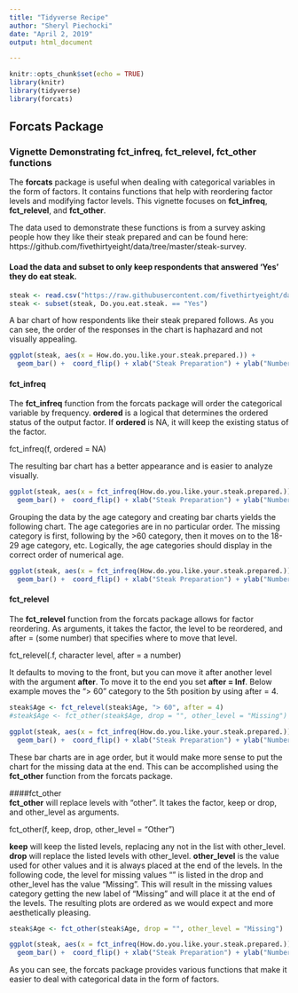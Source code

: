 ---
title: "Tidyverse Recipe"
author: "Sheryl Piechocki"
date: "April 2, 2019"
output: html_document

---

```{r setup, include=FALSE}
knitr::opts_chunk$set(echo = TRUE)
library(knitr)
library(tidyverse)
library(forcats)
```

## Forcats Package  
### Vignette Demonstrating fct_infreq, fct_relevel, fct_other functions  

The **forcats** package is useful when dealing with categorical variables in the form of factors.  It contains functions that help with reordering factor levels and modifying factor levels.  This vignette focuses on **fct_infreq**, **fct_relevel**, and **fct_other**. 

The data used to demonstrate these functions is from a survey asking people how they like their steak prepared and can be found here: https://github.com/fivethirtyeight/data/tree/master/steak-survey.  

#### Load the data and subset to only keep respondents that answered 'Yes' they do eat steak.    

```{r load, warning=FALSE, message=FALSE}
steak <- read.csv("https://raw.githubusercontent.com/fivethirtyeight/data/master/steak-survey/steak-risk-survey.csv")
steak <- subset(steak, Do.you.eat.steak. == "Yes")
```

A bar chart of how respondents like their steak prepared follows. As you can see, the order of the responses in the chart is haphazard and not visually appealing.    

```{r chart, warning=FALSE, message=FALSE}
ggplot(steak, aes(x = How.do.you.like.your.steak.prepared.)) + 
  geom_bar() +  coord_flip() + xlab("Steak Preparation") + ylab("Number of Respondents")
```

#### fct_infreq  
The **fct_infreq** function from the forcats package will order the categorical variable by frequency.  **ordered** is a logical that determines the ordered status of the output factor.  If **ordered** is NA, it will keep the existing status of the factor.  

fct_infreq(f, ordered = NA)  

The resulting bar chart has a better appearance and is easier to analyze visually.  
```{r freq, warning=FALSE, message=FALSE}
ggplot(steak, aes(x = fct_infreq(How.do.you.like.your.steak.prepared.))) + 
  geom_bar() +  coord_flip() + xlab("Steak Preparation") + ylab("Number of Respondents")
```

Grouping the data by the age category and creating bar charts yields the following chart.  The age categories are in no particular order.  The missing category is first, following by the >60 category, then it moves on to the 18-29 age category, etc.  Logically, the age categories should display in the correct order of numerical age.  
```{r age, warning=FALSE, message=FALSE}
ggplot(steak, aes(x = fct_infreq(How.do.you.like.your.steak.prepared.))) + 
  geom_bar() +  coord_flip() + xlab("Steak Preparation") + ylab("Number of Respondents") + facet_wrap(~Age)
```

#### fct_relevel  
The **fct_relevel** function from the forcats package allows for factor reordering.  As arguments, it takes the factor, the level to be reordered, and after = (some number) that specifies where to move that level.  

fct_relevel(.f, character level, after = a number)  

It defaults to moving to the front, but you can move it after another level with the argument **after**. To move it to the end you set **after = Inf**.  Below example moves the "> 60" category to the 5th position by using after = 4.   
```{r relevel, warning=FALSE, message=FALSE}

steak$Age <- fct_relevel(steak$Age, "> 60", after = 4)
#steak$Age <- fct_other(steak$Age, drop = "", other_level = "Missing")

ggplot(steak, aes(x = fct_infreq(How.do.you.like.your.steak.prepared.))) + 
  geom_bar() +  coord_flip() + xlab("Steak Preparation") + ylab("Number of Respondents") + facet_wrap(~Age)

```

These bar charts are in age order, but it would make more sense to put the chart for the missing data at the end.  This can be accomplished using the **fct_other** function from the forcats package.  

####fct_other  
**fct_other** will replace levels with "other".  It takes the factor, keep or drop, and other_level as arguments.  

fct_other(f, keep, drop, other_level = "Other")  

**keep** will keep the listed levels, replacing any not in the list with other_level.  **drop** will replace the listed levels with other_level.  **other_level** is the value used for other values and it is always placed at the end of the levels.  In the following code, the level for missing values "" is listed in the drop and other_level has the value "Missing".  This will result in the missing values category getting the new label of "Missing" and will place it at the end of the levels.  The resulting plots are ordered as we would expect and more aesthetically pleasing.   
```{r relevel2, warning=FALSE, message=FALSE}

steak$Age <- fct_other(steak$Age, drop = "", other_level = "Missing")

ggplot(steak, aes(x = fct_infreq(How.do.you.like.your.steak.prepared.))) + 
  geom_bar() +  coord_flip() + xlab("Steak Preparation") + ylab("Number of Respondents") + facet_wrap(~Age)

```

As you can see, the forcats package provides various functions that make it easier to deal with categorical data in the form of factors.   